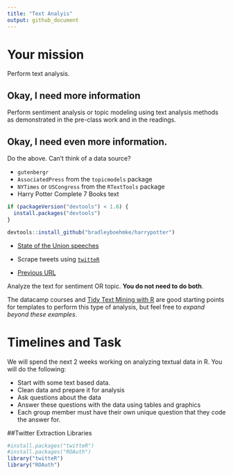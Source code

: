 ```yaml
---
title: "Text Analyis"
output: github_document
---
```


# Your mission

Perform text analysis.

## Okay, I need more information

Perform sentiment analysis or topic modeling using text analysis methods as demonstrated in the pre-class work and in the readings.

## Okay, I need even more information.

Do the above. Can't think of a data source?

- `gutenbergr`
- `AssociatedPress` from the `topicmodels` package
- `NYTimes` or `USCongress` from the `RTextTools` package
- Harry Potter Complete 7 Books text

```r
if (packageVersion("devtools") < 1.6) {
  install.packages("devtools")
}

devtools::install_github("bradleyboehmke/harrypotter")
```

- [State of the Union speeches](https://pradeepadhokshaja.wordpress.com/2017/03/31/scraping-the-web-for-presdential-inaugural-addresses-using-rvest/)

- Scrape tweets using [`twitteR`](https://www.r-bloggers.com/setting-up-the-twitter-r-package-for-text-analytics/)

- [Previous URL](https://www.credera.com/blog/business-intelligence/twitter-analytics-using-r-part-1-extract-tweets/)

Analyze the text for sentiment OR topic. **You do not need to do both**.

The datacamp courses and [Tidy Text Mining with R](http://tidytextmining.com/) are good starting points for templates to perform this type of analysis, but feel free to *expand beyond these examples*.

# Timelines and Task

We will spend the next 2 weeks working on analyzing textual data in R. You will do the following:

- Start with some text based data.
- Clean data and prepare it for analysis
- Ask questions about the data
- Answer these questions with the data using tables and graphics
- Each group member must have their own unique question that they code the answer for. 

##Twitter Extraction Libraries
```r
#install.packages("twitteR")
#install.packages("ROAuth")
library("twitteR")
library("ROAuth")
```


